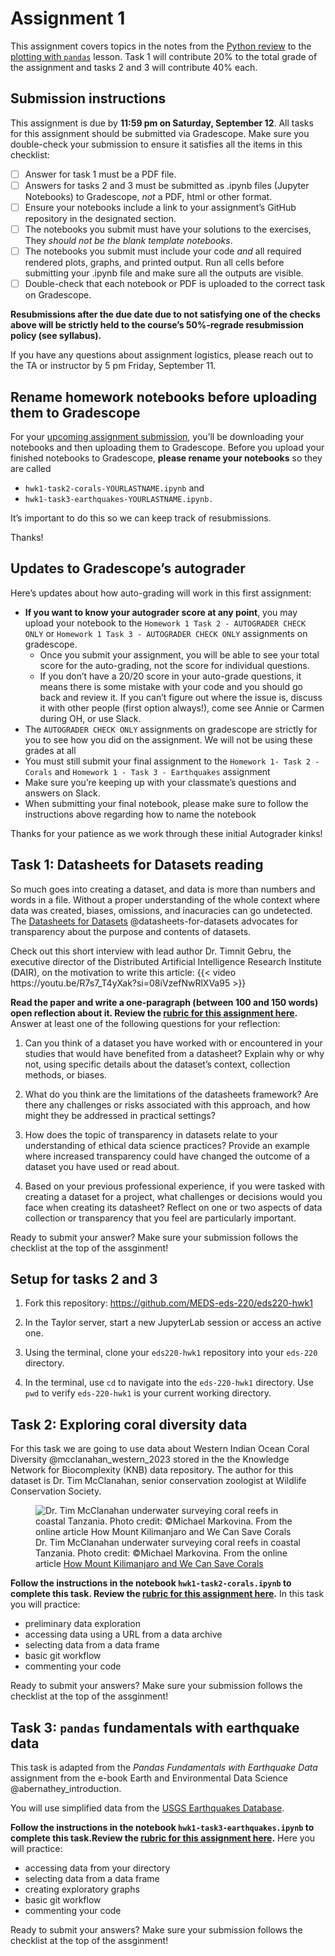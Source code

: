 # Assignment 1


This assignment covers topics in the notes from the [Python review](/book/chapters/lesson-1-python-review.qmd) to the [plotting with `pandas`](/book/chapters/lesson-4-plotting-pandas.qmd) lesson. Task 1 will contribute 20% to the total grade of the assignment and tasks 2 and 3 will contribute 40% each.


## Submission instructions 
:::{.callout-warning appearance="minimal"}

This assignment is due by **11:59 pm on Saturday, September 12**. All tasks for this assignment should be submitted via Gradescope. Make sure you double-check your submission to ensure it satisfies all the items in this checklist:

- [ ] Answer for task 1 must be a PDF file.
- [ ] Answers for tasks 2 and 3 must be submitted as .ipynb files (Jupyter Notebooks) to Gradescope, *not* a PDF, html or other format.
- [ ] Ensure your notebooks include a link to your assignment's GitHub repository in the designated section.
- [ ] The notebooks you submit must have your solutions to the exercises, They *should not be the blank template notebooks*. 
- [ ] The notebooks you submit must include your code *and* all required rendered plots, graphs, and printed output. Run all cells before submitting your .ipynb file and make sure all the outputs are visible.
- [ ] Double-check that each notebook or PDF is uploaded to the correct task on Gradescope. 

**Resubmissions after the due date due to not satisfying one of the checks above will be strictly held to the course's 50%-regrade resubmission policy (see syllabus).**

If you have any questions about assignment logistics, please reach out to the TA or instructor by 5 pm Friday, September 11. 
<!-- https://docs.google.com/presentation/d/1Q3DOdj_WszOLbnNhSp7KCeFlxvJX06t4c08RNMw3fHc/edit#slide=id.g290e62f4f2b_0_105 -->
:::

::: {.callout-important}
## Rename homework notebooks before uploading them to Gradescope
For your [upcoming assignment submission](/assignments/assignment1.qmd), you’ll be downloading your notebooks and then uploading them to Gradescope. Before you upload your finished notebooks to Gradescope, **please rename your notebooks** so they are called

- `hwk1-task2-corals-YOURLASTNAME.ipynb` and 
- `hwk1-task3-earthquakes-YOURLASTNAME.ipynb.` 

It’s important to do this so we can keep track of resubmissions. 

Thanks!
:::

::: {.callout-warning icon=false} 
## Updates to Gradescope's autograder
Here’s updates about how auto-grading will work in this first assignment:

- **If you want to know your autograder score at any point**, you may upload your notebook to the `Homework 1 Task 2 - AUTOGRADER CHECK ONLY` or `Homework 1 Task 3 - AUTOGRADER CHECK ONLY` assignments on gradescope.
  - Once you submit your assignment,  you will be able to see your total score for the auto-grading, not the score for individual questions.
  - If you don’t have a 20/20 score in your auto-grade questions, it means there is some mistake with your code and you should go back and review it. If you can’t figure out where the issue is, discuss it with other people (first option always!), come see Annie or Carmen during OH, or use Slack.

- The `AUTOGRADER CHECK ONLY` assignments on gradescope are strictly for you to see how you did on the assignment. We will not be using these grades at all
- You must still submit your final assignment to the `Homework 1- Task 2 - Corals` and `Homework 1 - Task 3 - Earthquakes` assignment
- Make sure you’re keeping up with your classmate’s questions and answers on Slack.
- When submitting your final notebook, please make sure to follow the instructions above regarding how to name the notebook

Thanks for your patience as we work through these initial Autograder kinks! 
:::

## Task 1: Datasheets for Datasets reading
So much goes into creating a dataset, and data is more than numbers and words in a file. Without a proper understanding of the whole context where data was created, biases, omissions, and inacuracies can go undetected. The [Datasheets for Datasets](https://doi.org/10.1145/3458723)  @datasheets-for-datasets advocates for transparency about the purpose and contents of datasets.

Check out this short interview with lead author Dr. Timnit Gebru, the executive director of the Distributed Artificial Intelligence Research Institute (DAIR), on the motivation to write this article:
{{< video https://youtu.be/R7s7_T4yXak?si=08iVzefNwRlXVa95 >}}

**Read the paper and write a one-paragraph (between 100 and 150 words) open reflection about it. Review the [rubric for this assignment here](https://docs.google.com/document/d/1GQ8C0APsoIG1R9UQL-QGOtENYi413_Fv/edit?usp=sharing&ouid=111507336322611936333&rtpof=true&sd=true).** Answer at least one of the following questions for your reflection:

1. Can you think of a dataset you have worked with or encountered in your studies that would have benefited from a datasheet? Explain why or why not, using specific details about the dataset's context, collection methods, or biases.

2. What do you think are the limitations of the datasheets framework? Are there any challenges or risks associated with this approach, and how might they be addressed in practical settings?

3. How does the topic of transparency in datasets relate to your understanding of ethical data science practices? Provide an example where increased transparency could have changed the outcome of a dataset you have used or read about.

4. Based on your previous professional experience, if you were tasked with creating a dataset for a project, what challenges or decisions would you face when creating its datasheet? Reflect on one or two aspects of data collection or transparency that you feel are particularly important.

<!-- TODO: would be nice to have this be a group activity where they create a mini datasheet -->

:::{.callout-warning appearance="minimal"}
Ready to submit your answer? Make sure your submission follows the checklist at the top of the assginment! 
:::

## Setup for tasks 2 and 3

:::{.callout-tip appearance="minimal"}

1. Fork this repository: [https://github.com/MEDS-eds-220/eds220-hwk1](https://github.com/MEDS-eds-220/eds220-hwk1)

2. In the Taylor server, start a new JupyterLab session or access an active one.

3. Using the terminal, clone your `eds220-hwk1` repository into your `eds-220` directory.

4. In the terminal, use `cd` to navigate into the `eds-220-hwk1` directory. Use `pwd` to verify `eds-220-hwk1` is your current working directory.
:::

## Task 2: Exploring coral diversity data

For this task we are going to use data about Western Indian Ocean Coral Diversity @mcclanahan_western_2023 stored in the the Knowledge Network for Biocomplexity (KNB) data repository. The author for this dataset is Dr. Tim McClanahan, senior conservation zoologist at Wildlife Conservation Society.  

![Dr. Tim McClanahan underwater surveying coral reefs in coastal Tanzania. Photo credit: ©Michael Markovina. From the online article [How Mount Kilimanjaro and We Can Save Corals](https://medium.com/wcs-marine-conservation-program/how-mount-kilimanjaro-and-we-can-save-corals-a4e76771a63e)](/assignments/images/Tim-McClanahan.png)

**Follow the instructions in the notebook `hwk1-task2-corals.ipynb` to complete this task. Review the [rubric for this assignment here](https://docs.google.com/document/d/131OnUDOLpOl94SlaMU9nGqT998ABrjFS/edit?usp=sharing&ouid=111507336322611936333&rtpof=true&sd=true).** In this task you will practice:

- preliminary data exploration
- accessing data using a URL from a data archive
- selecting data from a data frame
- basic git workflow
- commenting your code

:::{.callout-warning appearance="minimal"}
Ready to submit your answers? Make sure your submission follows the checklist at the top of the assginment! 
:::

## Task 3: `pandas` fundamentals with earthquake data

This task is adapted from the *Pandas Fundamentals with Earthquake Data* assignment from the e-book Earth and Environmental Data Science @abernathey_introduction. 

You will use simplified data from the [USGS Earthquakes Database](https://earthquake.usgs.gov/earthquakes/search/). 


**Follow the instructions in the notebook `hwk1-task3-earthquakes.ipynb` to complete this task.Review the [rubric for this assignment here](https://docs.google.com/document/d/131OnUDOLpOl94SlaMU9nGqT998ABrjFS/edit?usp=sharing&ouid=111507336322611936333&rtpof=true&sd=true).** Here you will practice:

- accessing data from your directory 
- selecting data from a data frame 
- creating exploratory graphs
- basic git workflow
- commenting your code

:::{.callout-warning appearance="minimal"}
Ready to submit your answers? Make sure your submission follows the checklist at the top of the assginment! 
:::
